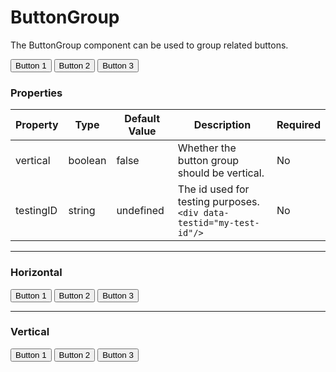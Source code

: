 

<Meta title="Components/ButtonGroup" component={ButtonGroup}/>


# ButtonGroup

The ButtonGroup component can be used to group related buttons.

<Canvas>
    <ButtonGroup>
        <Button>
            Button 1
        </Button>
        <Button>
            Button 2
        </Button>
        <Button>
            Button 3
        </Button>
    </ButtonGroup>
</Canvas>

### Properties

|Property|Type|Default Value|Description|Required|
|---|---|---|---|---|
|vertical|boolean|false| Whether the button group should be vertical.|No|
|testingID| string | undefined | The id used for testing purposes.<br/>`<div data-testid="my-test-id"/>` |No|

---

### Horizontal

<Canvas>
    <ButtonGroup vertical={false}>
        <Button>
            Button 1
        </Button>
        <Button>
            Button 2
        </Button>
        <Button>
            Button 3
        </Button>
    </ButtonGroup>
</Canvas>

---

### Vertical
<Canvas>
    <ButtonGroup vertical>
        <Button>
            Button 1
        </Button>
        <Button>
            Button 2
        </Button>
        <Button>
            Button 3
        </Button>
    </ButtonGroup>
</Canvas>